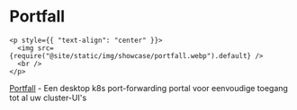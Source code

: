 # Portfall

```mdx-code-block
<p style={{ "text-align": "center" }}>
  <img src={require("@site/static/img/showcase/portfall.webp").default} />
  <br />
</p>
```

[Portfall](https://github.com/rekon-oss/portfall) - Een desktop k8s port-forwarding portal voor eenvoudige toegang tot al uw cluster-UI's